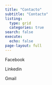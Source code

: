 ```yaml
---
title: "Contacto"
subtitle: "Contacto"
listing: 
  type: grid
  categories: true
search: false
execute:
  echo: false
page-layout: full
---
```


Facebook

Linkedin

Gmail